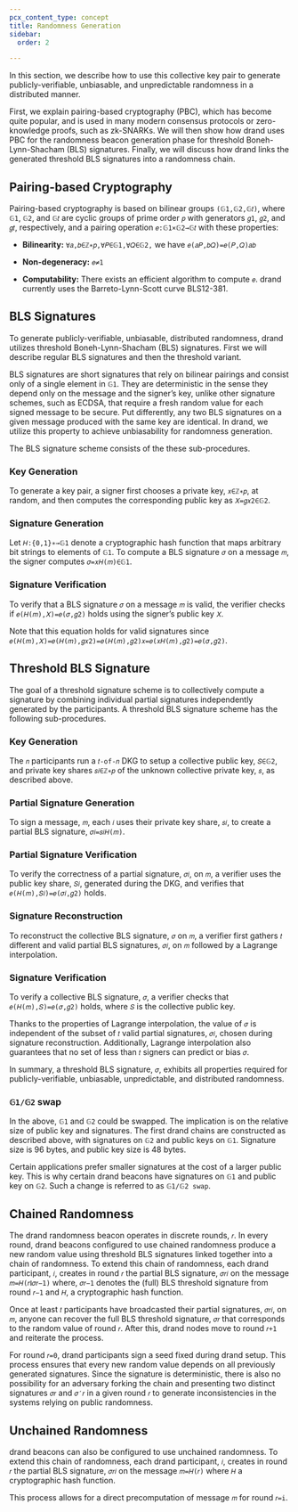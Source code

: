 ```yaml
---
pcx_content_type: concept
title: Randomness Generation
sidebar:
  order: 2

---
```


In this section, we describe how to use this collective key pair to generate publicly-verifiable, unbiasable, and unpredictable randomness in a distributed manner.

First, we explain pairing-based cryptography (PBC), which has become quite popular, and is used in many modern consensus protocols or zero-knowledge proofs, such as zk-SNARKs. We will then show how drand uses PBC for the randomness beacon generation phase for threshold Boneh-Lynn-Shacham (BLS) signatures. Finally, we will discuss how drand links the generated threshold BLS signatures into a randomness chain.

## Pairing-based Cryptography

Pairing-based cryptography is based on bilinear groups `(𝔾1,𝔾2,𝔾𝑡)`, where `𝔾1`, `𝔾2`, and `𝔾𝑡` are cyclic groups of prime order `𝑝` with generators `𝑔1`, `𝑔2`, and `𝑔𝑡`, respectively, and a pairing operation `𝑒:𝔾1×𝔾2→𝔾𝑡` with these properties:

* **Bilinearity:** `∀𝑎,𝑏∈ℤ∗𝑝,∀𝑃∈𝔾1,∀𝑄∈𝔾2,` we have `𝑒(𝑎𝑃,𝑏𝑄)=𝑒(𝑃,𝑄)𝑎𝑏`

* **Non-degeneracy:** `𝑒≠1`

* **Computability:** There exists an efficient algorithm to compute `𝑒`.
  drand currently uses the Barreto-Lynn-Scott curve BLS12-381.

## BLS Signatures

To generate publicly-verifiable, unbiasable, distributed randomness, drand utilizes threshold Boneh-Lynn-Shacham (BLS) signatures. First we will describe regular BLS signatures and then the threshold variant.

BLS signatures are short signatures that rely on bilinear pairings and consist only of a single element in `𝔾1`. They are deterministic in the sense they depend only on the message and the signer’s key, unlike other signature schemes, such as ECDSA, that require a fresh random value for each signed message to be secure. Put differently, any two BLS signatures on a given message produced with the same key are identical. In drand, we utilize this property to achieve unbiasability for randomness generation.

The BLS signature scheme consists of the these sub-procedures.

### Key Generation

To generate a key pair, a signer first chooses a private key, `𝑥∈ℤ∗𝑝`, at random, and then computes the corresponding public key as `𝑋=𝑔𝑥2∈𝔾2`.

### Signature Generation

Let `𝐻:{0,1}∗→𝔾1` denote a cryptographic hash function that maps arbitrary bit strings to elements of `𝔾1`. To compute a BLS signature `𝜎` on a message `𝑚`, the signer computes `𝜎=𝑥𝐻(𝑚)∈𝔾1`.

### Signature Verification

To verify that a BLS signature `𝜎` on a message `𝑚` is valid, the verifier checks if `𝑒(𝐻(𝑚),𝑋)=𝑒(𝜎,𝑔2)` holds using the signer’s public key `𝑋`.

Note that this equation holds for valid signatures since `𝑒(𝐻(𝑚),𝑋)=𝑒(𝐻(𝑚),𝑔𝑥2)=𝑒(𝐻(𝑚),𝑔2)𝑥=𝑒(𝑥𝐻(𝑚),𝑔2)=𝑒(𝜎,𝑔2)`.

## Threshold BLS Signature

The goal of a threshold signature scheme is to collectively compute a signature by combining individual partial signatures independently generated by the participants. A threshold BLS signature scheme has the following sub-procedures.

### Key Generation

The `𝑛` participants run a `𝑡-of-𝑛` DKG to setup a collective public key, `𝑆∈𝔾2`, and private key shares `𝑠𝑖∈ℤ∗𝑝` of the unknown collective private key, `𝑠`, as described above.

### Partial Signature Generation

To sign a message, `𝑚`, each `𝑖` uses their private key share, `𝑠𝑖`, to create a partial BLS signature, `𝜎𝑖=𝑠𝑖𝐻(𝑚)`.

### Partial Signature Verification

To verify the correctness of a partial signature, `𝜎𝑖`, on `𝑚`, a verifier uses the public key share, `𝑆𝑖`, generated during the DKG, and verifies that `𝑒(𝐻(𝑚),𝑆𝑖)=𝑒(𝜎𝑖,𝑔2)` holds.

### Signature Reconstruction

To reconstruct the collective BLS signature, `𝜎` on `𝑚`, a verifier first gathers `𝑡` different and valid partial BLS signatures, `𝜎𝑖`, on `𝑚` followed by a Lagrange interpolation.

### Signature Verification

To verify a collective BLS signature, `𝜎`, a verifier checks that `𝑒(𝐻(𝑚),𝑆)=𝑒(𝜎,𝑔2)` holds, where `𝑆` is the collective public key.

Thanks to the properties of Lagrange interpolation, the value of `𝜎` is independent of the subset of `𝑡` valid partial signatures, `𝜎𝑖`, chosen during signature reconstruction. Additionally, Lagrange interpolation also guarantees that no set of less than `𝑡` signers can predict or bias `𝜎`.

In summary, a threshold BLS signature, `𝜎`, exhibits all properties required for publicly-verifiable, unbiasable, unpredictable, and distributed randomness.

### `𝔾1/𝔾2` swap

In the above, `𝔾1` and `𝔾2` could be swapped. The implication is on the relative size of public key and signatures. The first drand chains are constructed as described above, with signatures on `𝔾2` and public keys on `𝔾1`. Signature size is 96 bytes, and public key size is 48 bytes.

Certain applications prefer smaller signatures at the cost of a larger public key. This is why certain drand beacons have signatures on `𝔾1` and public key on `𝔾2`. Such a change is referred to as `𝔾1/𝔾2 swap`.

## Chained Randomness

The drand randomness beacon operates in discrete rounds, `𝑟`. In every round, drand beacons configured to use chained randomness produce a new random value using threshold BLS signatures linked together into a chain of randomness. To extend this chain of randomness, each drand participant, `𝑖`, creates in round `𝑟` the partial BLS signature, `𝜎𝑟𝑖` on the message `𝑚=𝐻(𝑟∥𝜎𝑟−1)` where, `𝜎𝑟−1` denotes the (full) BLS threshold signature from round `𝑟−1` and `𝐻`, a cryptographic hash function.

Once at least `𝑡` participants have broadcasted their partial signatures, `𝜎𝑟𝑖`, on `𝑚`, anyone can recover the full BLS threshold signature, `𝜎𝑟` that corresponds to the random value of round `𝑟`. After this, drand nodes move to round `𝑟+1` and reiterate the process.

For round `𝑟=0`, drand participants sign a seed fixed during drand setup. This process ensures that every new random value depends on all previously generated signatures. Since the signature is deterministic, there is also no possibility for an adversary forking the chain and presenting two distinct signatures `𝜎𝑟` and `𝜎′𝑟` in a given round `𝑟` to generate inconsistencies in the systems relying on public randomness.

## Unchained Randomness

drand beacons can also be configured to use unchained randomness. To extend this chain of randomness, each drand participant, `𝑖`, creates in round `𝑟` the partial BLS signature, `𝜎𝑟𝑖` on the message `𝑚=𝐻(𝑟)` where `𝐻` a cryptographic hash function.

This process allows for a direct precomputation of message `𝑚` for round `𝑟=i`.
